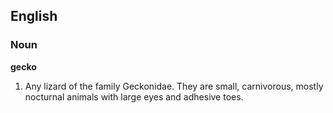 ==English==

===Noun===

'''gecko'''

#Any lizard of the family Geckonidae. They are small, carnivorous, mostly nocturnal animals with large eyes and adhesive toes.